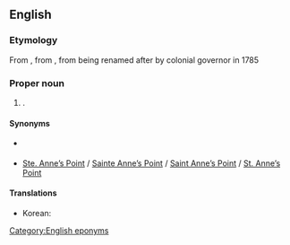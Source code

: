 ==English==

===Etymology===
From {{m|en|Fredericston}}, from {{af|en|Frederic|-s-|-ton}}, from being renamed after {{w|lang=en|Prince Frederick, Duke of York}} by colonial governor {{w|lang=en|Thomas Carleton}} in 1785

===Proper noun===
{{en-proper noun}}

# {{place|en|capital city|p/New Brunswick|c/Canada}}.

====Synonyms====
* {{l|en|Fredericston}} {{gloss|former spelling}}
* [[Ste. Anne’s Point]] / [[Sainte Anne’s Point]] / [[Saint Anne’s Point]] / [[St. Anne’s Point]] {{gloss|former name}}

====Translations====
{{trans-top|capital of New Brunswick}}
* Korean: {{t|ko|^프레더릭턴}}
{{trans-mid}}
{{trans-bottom}}

[[Category:English eponyms]]